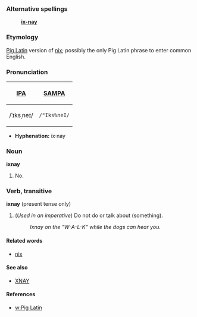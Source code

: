 ===Alternative spellings===
:'''[[ix-nay]]'''

===Etymology===
[[Pig Latin]] version of [[nix]]; possibly the only Pig Latin phrase to enter common English.

===Pronunciation===
{| border=1 cellpadding=5
! [[w:International Phonetic Alphabet|IPA]] !! [[w:SAMPA|SAMPA]]
|-
| /ˈɪksˌneɪ/ || <tt>/"Iks%neI/</tt>
|}

*'''Hyphenation:''' ix·nay

===Noun===
'''ixnay'''

# No.

===Verb, transitive===
'''ixnay''' (present tense only)

# (''Used in an imperative'') Do not do or talk about (something).
#: ''Ixnay on the "W-A-L-K" while the dogs can hear you.''

====Related words====
*[[nix]]

====See also====
*[[XNAY]]

====References====

*[[w:Pig Latin]]